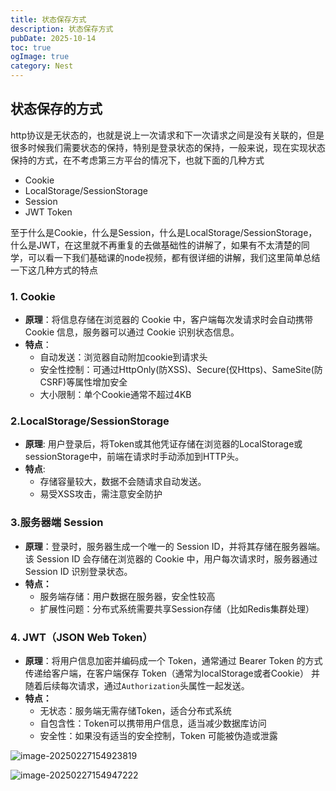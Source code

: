 ```yaml
---
title: 状态保存方式
description: 状态保存方式
pubDate: 2025-10-14
toc: true
ogImage: true
category: Nest
---
```


## 状态保存的方式

http协议是无状态的，也就是说上一次请求和下一次请求之间是没有关联的，但是很多时候我们需要状态的保持，特别是登录状态的保持，一般来说，现在实现状态保持的方式，在不考虑第三方平台的情况下，也就下面的几种方式

- Cookie
- LocalStorage/SessionStorage
- Session
- JWT Token

至于什么是Cookie，什么是Session，什么是LocalStorage/SessionStorage，什么是JWT，在这里就不再重复的去做基础性的讲解了，如果有不太清楚的同学，可以看一下我们基础课的node视频，都有很详细的讲解，我们这里简单总结一下这几种方式的特点

### 1. **Cookie**

- **原理**：将信息存储在浏览器的 Cookie 中，客户端每次发请求时会自动携带 Cookie 信息，服务器可以通过 Cookie 识别状态信息。
- **特点**：
  - 自动发送：浏览器自动附加cookie到请求头
  - 安全性控制：可通过HttpOnly(防XSS)、Secure(仅Https)、SameSite(防CSRF)等属性增加安全
  - 大小限制：单个Cookie通常不超过4KB

### 2.LocalStorage/SessionStorage

- **原理**: 用户登录后，将Token或其他凭证存储在浏览器的LocalStorage或sessionStorage中，前端在请求时手动添加到HTTP头。
- **特点**:
  - 存储容量较大，数据不会随请求自动发送。
  - 易受XSS攻击，需注意安全防护

### 3.**服务器端 Session**

- **原理**：登录时，服务器生成一个唯一的 Session ID，并将其存储在服务器端。该 Session ID 会存储在浏览器的 Cookie 中，用户每次请求时，服务器通过 Session ID 识别登录状态。
- **特点：**
  - 服务端存储：用户数据在服务器，安全性较高
  - 扩展性问题：分布式系统需要共享Session存储（比如Redis集群处理）

### 4. **JWT（JSON Web Token）**

- **原理**：将用户信息加密并编码成一个 Token，通常通过 Bearer Token 的方式传递给客户端，在客户端保存 Token（通常为localStorage或者Cookie） 并随着后续每次请求，通过`Authorization`头属性一起发送。
- **特点：**
  - 无状态：服务端无需存储Token，适合分布式系统
  - 自包含性：Token可以携带用户信息，适当减少数据库访问
  - 安全性：如果没有适当的安全控制，Token 可能被伪造或泄露

![image-20250227154923819](/img/nestjs-1760441099301-123-image-20250227154923819.png)

![image-20250227154947222](/img/nestjs-1760441099303-886-image-20250227154947222.png)
